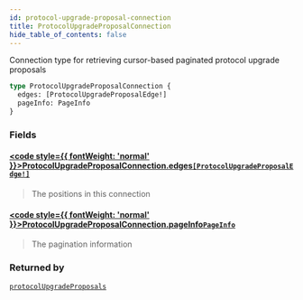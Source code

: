 ```yaml
---
id: protocol-upgrade-proposal-connection
title: ProtocolUpgradeProposalConnection
hide_table_of_contents: false
---
```








Connection type for retrieving cursor-based paginated protocol upgrade proposals

```graphql
type ProtocolUpgradeProposalConnection {
  edges: [ProtocolUpgradeProposalEdge!]
  pageInfo: PageInfo
}
```


### Fields

#### [<code style={{ fontWeight: 'normal' }}>ProtocolUpgradeProposalConnection.<b>edges</b></code>](#)<Bullet />[`[ProtocolUpgradeProposalEdge!]`](/mainnet/api/graphql/objects/protocol-upgrade-proposal-edge) <Badge class="secondary" text="list"/> <Badge class="secondary" text="object"/>
> The positions in this connection
> 

#### [<code style={{ fontWeight: 'normal' }}>ProtocolUpgradeProposalConnection.<b>pageInfo</b></code>](#)<Bullet />[`PageInfo`](/mainnet/api/graphql/objects/page-info) <Badge class="secondary" text="object"/>
> The pagination information
> 



### Returned by

[`protocolUpgradeProposals`](/mainnet/api/graphql/queries/protocol-upgrade-proposals)  <Badge class="secondary" text="query"/>



